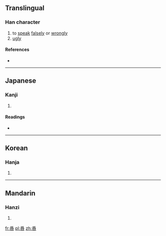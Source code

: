 {{also|噅}}
==Translingual==

===Han character===
{{Han char|rn=87|rad=爪|as=11|sn=15|four=|canj=月竹火口 (BHFR)|ids=⿱[[爲]][[口]]}}

# to [[speak]] [[falsely]] or [[wrongly]]
# [[ugly]]

====References====
* {{Han ref|kx=0209.151|dkj=04330|dj=1102.231|hdz=10685.050|uh=5655|ud=22101}}

----

==Japanese==

===Kanji===
{{ja-kanji|grade=|rs=爪11}}

# {{defn|lang=ja|sort=爪11}}

====Readings====
* {{ja-readings|on=[[き]] (ki)|kun=[[みにくい]] (minikui), [[そしる]] (soshiru)}}

----

==Korean==

===Hanja===
{{ko-hanja|hangeul=위|rv=wi|mr=wi}}

# {{defn|lang=ko|sort=爪11}}

----

==Mandarin==

===Hanzi===
{{cmn-hanzi|pin=[[huī]] ([[hui1]])|wg=hui<sup>1</sup>}}

# {{defn|lang=cmn|sort=爪11}}

[[fr:噕]]
[[pl:噕]]
[[zh:噕]]